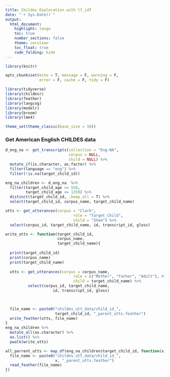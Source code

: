 ```yaml
---
title: Childes Exploration with tf_idf
date: "`r Sys.Date()`"
output:
  html_document:
    highlight: tango
    toc: true
    number_sections: false
    theme: cerulean
    toc_float: true
    code_folding: hide
---
```


```r
library(knitr)

opts_chunk$set(echo = T, message = F, warning = F, 
               error = F, cache = F, tidy = F)

library(tidyverse)
library(childesr)
library(feather)
library(langcog)
library(modelr)
library(broom)
library(lme4)

theme_set(theme_classic(base_size = 10))

```

### Get American English CHILDES data
```r
d_eng_na <- get_transcripts(collection = "Eng-NA", 
                            corpus = NULL, 
                            child = NULL) %>%
  mutate_if(is.character, as.factor) %>%
  filter(language == "eng") %>%
  filter(!is.na(target_child_id))

eng_na_children <- d_eng_na  %>%
  filter(target_child_age >= 558, 
         target_child_age <= 1350) %>%
  distinct(target_child_id, .keep_all = T) %>%
  select(target_child_id, corpus_name, target_child_name) 
```


```r
utts <- get_utterances(corpus = "Clark", 
                              role = "Target_Child",
                              child = "Shem") %>%
  select(corpus_id, target_child_name, id, transcript_id, gloss)
```

```r
write_utts <- function(target_child_id,
                       corpus_name,
                       target_child_name){
  
  print(target_child_id)
  print(corpus_name)
  print(target_child_name)
  
  utts <- get_utterances(corpus = corpus_name, 
                              role = c("Mother", "Father", "Adult"), #Target_Child
                              child = target_child_name) %>%
          select(corpus_id, target_child_name, 
                     id, transcript_id, gloss)


  
  file_name <- paste0("childes_utt_data/child_id_", 
                      target_child_id, "_parent_utts.feather") 
  write_feather(utts, file_name)
}
eng_na_children %>%
  mutate_all(as.character) %>%
  as.list() %>%
  pwalk(write_utts)
```

```r

all_parrent_utts <- map_df(eng_na_children$target_child_id, function(x){  
  file_name <- paste0("childes_utt_data/child_id_",
                      x, "_parent_utts.feather") 
  read_feather(file_name)
}) 

```
